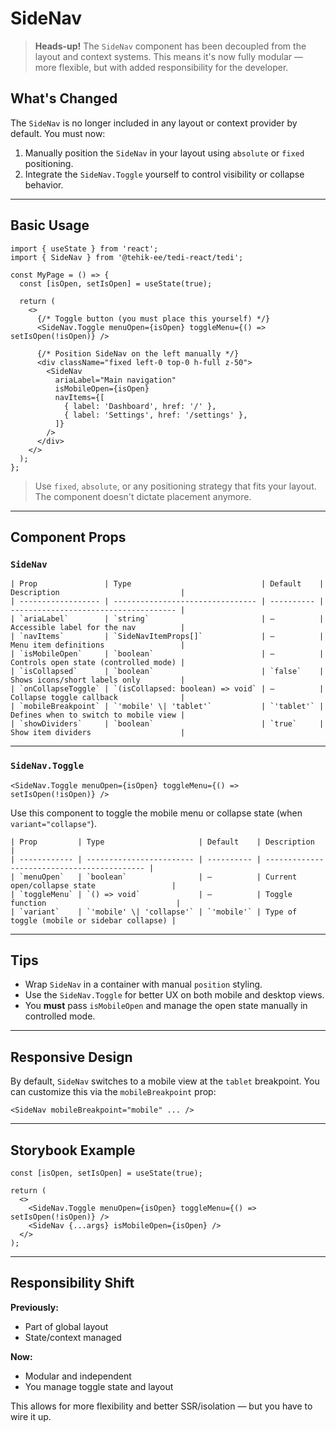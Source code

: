 
<Meta title="TEDI-Ready/Layout/Sidenav/Documentation" />

# SideNav

> **Heads-up!** The `SideNav` component has been decoupled from the layout and context systems. This means it's now fully modular — more flexible, but with added responsibility for the developer.

## What's Changed

The `SideNav` is no longer included in any layout or context provider by default. You must now:

1. Manually position the `SideNav` in your layout using `absolute` or `fixed` positioning.
2. Integrate the `SideNav.Toggle` yourself to control visibility or collapse behavior.

---

## Basic Usage

```tsx
import { useState } from 'react';
import { SideNav } from '@tehik-ee/tedi-react/tedi';

const MyPage = () => {
  const [isOpen, setIsOpen] = useState(true);

  return (
    <>
      {/* Toggle button (you must place this yourself) */}
      <SideNav.Toggle menuOpen={isOpen} toggleMenu={() => setIsOpen(!isOpen)} />

      {/* Position SideNav on the left manually */}
      <div className="fixed left-0 top-0 h-full z-50">
        <SideNav
          ariaLabel="Main navigation"
          isMobileOpen={isOpen}
          navItems={[
            { label: 'Dashboard', href: '/' },
            { label: 'Settings', href: '/settings' },
          ]}
        />
      </div>
    </>
  );
};
```

> Use `fixed`, `absolute`, or any positioning strategy that fits your layout.  
> The component doesn't dictate placement anymore.

---

## Component Props

### `SideNav`

```tsx
| Prop               | Type                             | Default    | Description                           |
| ------------------ | -------------------------------- | ---------- | ------------------------------------- |
| `ariaLabel`        | `string`                         | —          | Accessible label for the nav          |
| `navItems`         | `SideNavItemProps[]`             | —          | Menu item definitions                 |
| `isMobileOpen`     | `boolean`                        | —          | Controls open state (controlled mode) |
| `isCollapsed`      | `boolean`                        | `false`    | Shows icons/short labels only         |
| `onCollapseToggle` | `(isCollapsed: boolean) => void` | —          | Collapse toggle callback              |
| `mobileBreakpoint` | `'mobile' \| 'tablet'`           | `'tablet'` | Defines when to switch to mobile view |
| `showDividers`     | `boolean`                        | `true`     | Show item dividers                    |
```

---

### `SideNav.Toggle`

```tsx
<SideNav.Toggle menuOpen={isOpen} toggleMenu={() => setIsOpen(!isOpen)} />
```

Use this component to toggle the mobile menu or collapse state (when `variant="collapse"`).

```tsx
| Prop         | Type                     | Default    | Description                                 |
| ------------ | ------------------------ | ---------- | ------------------------------------------- |
| `menuOpen`   | `boolean`                | —          | Current open/collapse state                 |
| `toggleMenu` | `() => void`             | —          | Toggle function                             |
| `variant`    | `'mobile' \| 'collapse'` | `'mobile'` | Type of toggle (mobile or sidebar collapse) |
```

---

## Tips

- Wrap `SideNav` in a container with manual `position` styling.
- Use the `SideNav.Toggle` for better UX on both mobile and desktop views.
- You **must** pass `isMobileOpen` and manage the open state manually in controlled mode.

---

## Responsive Design

By default, `SideNav` switches to a mobile view at the `tablet` breakpoint. You can customize this via the `mobileBreakpoint` prop:

```tsx
<SideNav mobileBreakpoint="mobile" ... />
```

---

## Storybook Example

```tsx
const [isOpen, setIsOpen] = useState(true);

return (
  <>
    <SideNav.Toggle menuOpen={isOpen} toggleMenu={() => setIsOpen(!isOpen)} />
    <SideNav {...args} isMobileOpen={isOpen} />
  </>
);
```

---

## Responsibility Shift

**Previously:**

- Part of global layout
- State/context managed

**Now:**

- Modular and independent
- You manage toggle state and layout

This allows for more flexibility and better SSR/isolation — but you have to wire it up.
